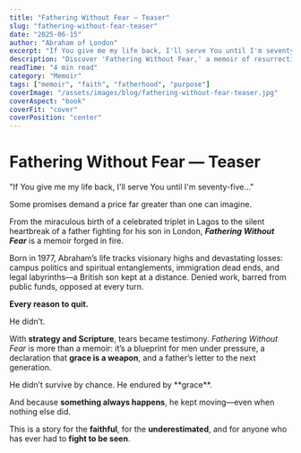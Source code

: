 ```yaml
---
title: "Fathering Without Fear — Teaser"
slug: "fathering-without-fear-teaser"
date: "2025-06-15"
author: "Abraham of London"
excerpt: "If You give me my life back, I'll serve You until I'm seventy-five… Some promises demand a price far greater than one can imagine."
description: "Discover 'Fathering Without Fear,' a memoir of resurrection, unyielding purpose, and fathering against all odds."
readTime: "4 min read"
category: "Memoir"
tags: ["memoir", "faith", "fatherhood", "purpose"]
coverImage: "/assets/images/blog/fathering-without-fear-teaser.jpg"
coverAspect: "book"
coverFit: "cover"
coverPosition: "center"
---
```


# Fathering Without Fear — Teaser

<PullLine>
  "If You give me my life back, I'll serve You until I'm seventy-five…"
  
  Some promises demand a price far greater than one can imagine.
</PullLine>

From the miraculous birth of a celebrated triplet in Lagos to the silent heartbreak of a father fighting for his son in London, ***Fathering Without Fear*** is a memoir forged in fire.

Born in 1977, Abraham’s life tracks visionary highs and devastating losses: campus politics and spiritual entanglements, immigration dead ends, and legal labyrinths—a British son kept at a distance. Denied work, barred from public funds, opposed at every turn.

**Every reason to quit.**

He didn’t.

With **strategy and Scripture**, tears became testimony. *Fathering Without Fear* is more than a memoir: it’s a blueprint for men under pressure, a declaration that **grace is a weapon**, and a father’s letter to the next generation.

<PullLine subtle>
  He didn’t survive by chance. He endured by **grace**.
</PullLine>

And because **something always happens**, he kept moving—even when nothing else did.

This is a story for the **faithful**, for the **underestimated**, and for anyone who has ever had to **fight to be seen**.